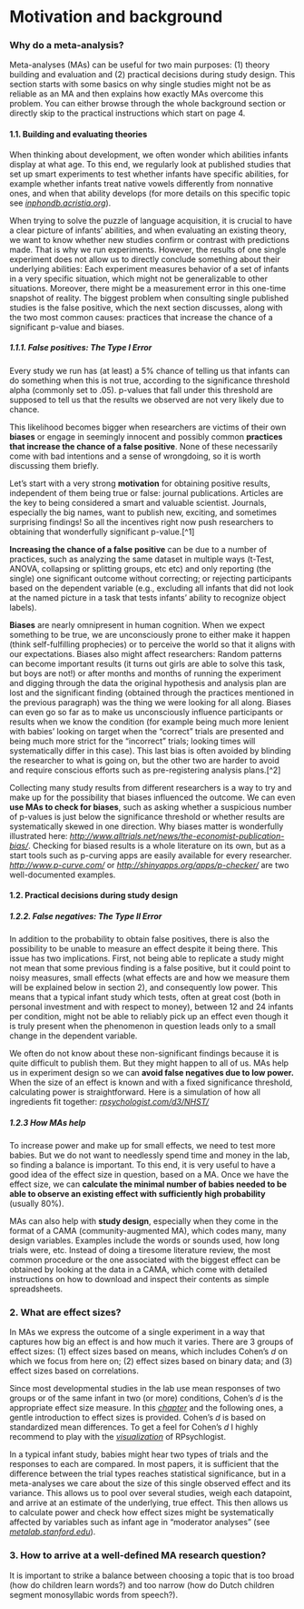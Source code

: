 Motivation and background
=========================

### Why do a meta-analysis? 

Meta-analyses (MAs) can be useful for two main purposes: (1) theory
building and evaluation and (2) practical decisions during study design.
This section starts with some basics on why single studies might not be
as reliable as an MA and then explains how exactly MAs overcome this
problem. You can either browse through the whole background section or
directly skip to the practical instructions which start on page 4.

#### 1.1. Building and evaluating theories

When thinking about development, we often wonder which abilities infants
display at what age. To this end, we regularly look at published studies
that set up smart experiments to test whether infants have specific
abilities, for example whether infants treat native vowels differently
from nonnative ones, and when that ability develops (for more details on
this specific topic see
[*inphondb.acristia.org*](http://inphondb.acristia.org/)).

When trying to solve the puzzle of language acquisition, it is crucial
to have a clear picture of infants' abilities, and when evaluating an
existing theory, we want to know whether new studies confirm or contrast
with predictions made. That is why we run experiments. However, the
results of one single experiment does not allow us to directly conclude
something about their underlying abilities: Each experiment measures
behavior of a set of infants in a very specific situation, which might
not be generalizable to other situations. Moreover, there might be a
measurement error in this one-time snapshot of reality. The biggest
problem when consulting single published studies is the false positive,
which the next section discusses, along with the two most common causes:
practices that increase the chance of a significant p-value and biases.

##### 1.1.1. False positives: The Type I Error

Every study we run has (at least) a 5% chance of telling us that infants
can do something when this is not true, according to the significance
threshold alpha (commonly set to .05). p-values that fall under this
threshold are supposed to tell us that the results we observed are not
very likely due to chance.

This likelihood becomes bigger when researchers are victims of their own
**biases** or engage in seemingly innocent and possibly common
**practices that increase the chance of a false positive**. None of
these necessarily come with bad intentions and a sense of wrongdoing, so
it is worth discussing them briefly.

Let's start with a very strong **motivation** for obtaining positive
results, independent of them being true or false: journal publications.
Articles are the key to being considered a smart and valuable scientist.
Journals, especially the big names, want to publish new, exciting, and
sometimes surprising findings! So all the incentives right now push
researchers to obtaining that wonderfully significant p-value.[^1]

**Increasing the chance of a false positive** can be due to a number of
practices, such as analyzing the same dataset in multiple ways (t-Test,
ANOVA, collapsing or splitting groups, etc etc) and only reporting (the
single) one significant outcome without correcting; or rejecting
participants based on the dependent variable (e.g., excluding all
infants that did not look at the named picture in a task that tests
infants' ability to recognize object labels).

**Biases** are nearly omnipresent in human cognition. When we expect
something to be true, we are unconsciously prone to either make it
happen (think self-fulfilling prophecies) or to perceive the world so
that it aligns with our expectations. Biases also might affect
researchers: Random patterns can become important results (it turns out
girls are able to solve this task, but boys are not!) or after months
and months of running the experiment and digging through the data the
original hypothesis and analysis plan are lost and the significant
finding (obtained through the practices mentioned in the previous
paragraph) was the thing we were looking for all along. Biases can even
go so far as to make us unconsciously influence participants or results
when we know the condition (for example being much more lenient with
babies' looking on target when the "correct" trials are presented and
being much more strict for the "incorrect" trials; looking times will
systematically differ in this case). This last bias is often avoided by
blinding the researcher to what is going on, but the other two are
harder to avoid and require conscious efforts such as pre-registering
analysis plans.[^2]

Collecting many study results from different researchers is a way to try
and make up for the possibility that biases influenced the outcome. We
can even **use MAs to check for biases**, such as asking whether a
suspicious number of p-values is just below the significance threshold
or whether results are systematically skewed in one direction. Why
biases matter is wonderfully illustrated here:
[*http://www.alltrials.net/news/the-economist-publication-bias/*](http://www.alltrials.net/news/the-economist-publication-bias/).
Checking for biased results is a whole literature on its own, but as a
start tools such as p-curving apps are easily available for every
researcher. [*http://www.p-curve.com/*](http://www.p-curve.com/) or
[*http://shinyapps.org/apps/p-checker/*](http://shinyapps.org/apps/p-checker/)
are two well-documented examples.

#### 1.2. Practical decisions during study design

##### 1.2.2. False negatives: The Type II Error 

In addition to the probability to obtain false positives, there is also
the possibility to be unable to measure an effect despite it being
there. This issue has two implications. First, not being able to
replicate a study might not mean that some previous finding is a false
positive, but it could point to noisy measures, small effects (what
effects are and how we measure them will be explained below in section
2), and consequently low power. This means that a typical infant study
which tests, often at great cost (both in personal investment and with
respect to money), between 12 and 24 infants per condition, might not be
able to reliably pick up an effect even though it is truly present when
the phenomenon in question leads only to a small change in the dependent
variable.

We often do not know about these non-significant findings because it is
quite difficult to publish them. But they might happen to all of us. MAs
help us in experiment design so we can **avoid false negatives due to
low power.** When the size of an effect is known and with a fixed
significance threshold, calculating power is straightforward. Here is a
simulation of how all ingredients fit together:
[*rpsychologist.com/d3/NHST/*](http://rpsychologist.com/d3/NHST/)

##### 1.2.3 How MAs help

To increase power and make up for small effects, we need to test more
babies. But we do not want to needlessly spend time and money in the
lab, so finding a balance is important. To this end, it is very useful
to have a good idea of the effect size in question, based on a MA. Once
we have the effect size, we can **calculate the minimal number of babies
needed to be able to observe an existing effect with sufficiently high
probability** (usually 80%).

MAs can also help with **study design**, especially when they come in
the format of a CAMA (community-augmented MA), which codes many, many
design variables. Examples include the words or sounds used, how long
trials were, etc. Instead of doing a tiresome literature review, the
most common procedure or the one associated with the biggest effect can
be obtained by looking at the data in a CAMA, which come with detailed
instructions on how to download and inspect their contents as simple
spreadsheets.

###  2. What are effect sizes?

In MAs we express the outcome of a single experiment in a way that
captures how big an effect is and how much it varies. There are 3 groups
of effect sizes: (1) effect sizes based on means, which includes Cohen's
*d* on which we focus from here on; (2) effect sizes based on binary
data; and (3) effect sizes based on correlations.

Since most developmental studies in the lab use mean responses of two
groups or of the same infant in two (or more) conditions, Cohen's *d* is
the appropriate effect size measure. In this
[*chapter*](http://www.meta-analysis.com/downloads/Meta-analysis%20Choosing%20an%20effect%20size.pdf)
and the following ones, a gentle introduction to effect sizes is
provided. Cohen's *d* is based on standardized mean differences. To get
a feel for Cohen's *d* I highly recommend to play with the
[*visualization*](http://rpsychologist.com/d3/cohend/) of RPsychlogist.

In a typical infant study, babies might hear two types of trials and the
responses to each are compared. In most papers, it is sufficient that
the difference between the trial types reaches statistical significance,
but in a meta-analyses we care about the size of this single observed
effect and its variance. This allows us to pool over several studies,
weigh each datapoint, and arrive at an estimate of the underlying, true
effect. This then allows us to calculate power and check how effect
sizes might be systematically affected by variables such as infant age
in "moderator analyses" (see
[*metalab.stanford.edu*](http://metalab.stanford.edu/)).

### 3. How to arrive at a well-defined MA research question?

It is important to strike a balance between choosing a topic that is too
broad (how do children learn words?) and too narrow (how do Dutch
children segment monosyllabic words from speech?).

